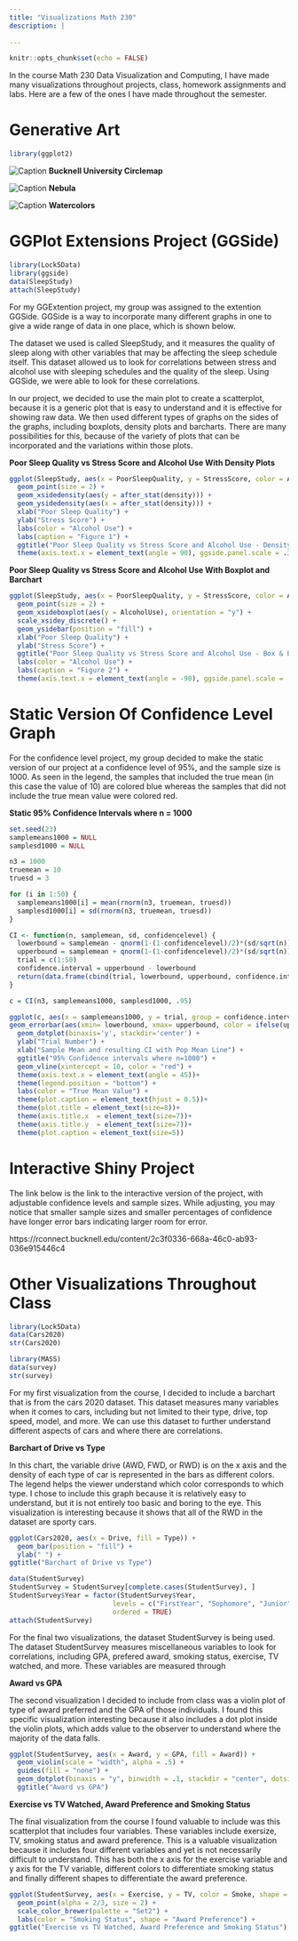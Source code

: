 ```yaml
---
title: "Visualizations Math 230"
description: |
  
---
```


```r
knitr::opts_chunk$set(echo = FALSE)
```

In the course Math 230 Data Visualization and Computing, I have made many visualizations throughout projects, class, homework assignments and labs. Here are a few of the ones I have made throughout the semester.

# Generative Art


```r
library(ggplot2)
```



![Caption](myArtwork1.png)
**Bucknell University Circlemap**


![Caption](myArtwork2.png)
**Nebula**


![Caption](myArtwork3.png)
**Watercolors**

# GGPlot Extensions Project (GGSide)

```r
library(Lock5Data)
library(ggside)
data(SleepStudy)
attach(SleepStudy)
```

For my GGExtention project, my group was assigned to the extention GGSide. GGSide is a way to incorporate many different graphs in one to give a wide range of data in one place, which is shown below. 

The dataset we used is called SleepStudy, and it measures the quality of sleep along with other variables that may be affecting the sleep schedule itself. This dataset allowed us to look for correlations between stress and alcohol use with sleeping schedules and the quality of the sleep. Using GGSide, we were able to look for these correlations.

In our project, we decided to use the main plot to create a scatterplot, because it is a generic plot that is easy to understand and it is effective for showing raw data. We then used different types of graphs on the sides of the graphs, including boxplots, density plots and barcharts. There are many possibilities for this, because of the variety of plots that can be incorporated and the variations within those plots. 

**Poor Sleep Quality vs Stress Score and Alcohol Use With Density Plots**

```r
ggplot(SleepStudy, aes(x = PoorSleepQuality, y = StressScore, color = AlcoholUse)) +
  geom_point(size = 2) +
  geom_xsidedensity(aes(y = after_stat(density))) +
  geom_ysidedensity(aes(x = after_stat(density))) +
  xlab("Poor Sleep Quality") +
  ylab("Stress Score") +
  labs(color = "Alcohol Use") +
  labs(caption = "Figure 1") +
  ggtitle("Poor Sleep Quality vs Stress Score and Alcohol Use - Density Plots") +
  theme(axis.text.x = element_text(angle = 90), ggside.panel.scale = .3) 
```


**Poor Sleep Quality vs Stress Score and Alcohol Use With Boxplot and Barchart**

```r
ggplot(SleepStudy, aes(x = PoorSleepQuality, y = StressScore, color = AlcoholUse)) +
  geom_point(size = 2) +
  geom_xsideboxplot(aes(y = AlcoholUse), orientation = "y") +
  scale_xsidey_discrete() +
  geom_ysidebar(position = "fill") +
  xlab("Poor Sleep Quality") +
  ylab("Stress Score") +
  ggtitle("Poor Sleep Quality vs Stress Score and Alcohol Use - Box & Bar") +
  labs(color = "Alcohol Use") +
  labs(caption = "Figure 2") +
  theme(axis.text.x = element_text(angle = -90), ggside.panel.scale = .3)
```


# Static Version Of Confidence Level Graph

For the confidence level project, my group decided to make the static version of our project at a confidence level of 95%, and the sample size is 1000. As seen in the legend, the samples that included the true mean (in this case the value of 10) are colored blue whereas the samples that did not include the true mean value were colored red. 

**Static 95% Confidence Intervals where n = 1000**

```r
set.seed(23)
samplemeans1000 = NULL
samplesd1000 = NULL

n3 = 1000
truemean = 10
truesd = 3

for (i in 1:50) {
  samplemeans1000[i] = mean(rnorm(n3, truemean, truesd))
  samplesd1000[i] = sd(rnorm(n3, truemean, truesd))
}

CI <- function(n, samplemean, sd, confidencelevel) {
  lowerbound = samplemean - qnorm(1-(1-confidencelevel)/2)*(sd/sqrt(n))
  upperbound = samplemean + qnorm(1-(1-confidencelevel)/2)*(sd/sqrt(n))
  trial = c(1:50)
  confidence.interval = upperbound - lowerbound
  return(data.frame(cbind(trial, lowerbound, upperbound, confidence.interval)))
}

c = CI(n3, samplemeans1000, samplesd1000, .95)
```

```r
ggplot(c, aes(x = samplemeans1000, y = trial, group = confidence.interval)) +
geom_errorbar(aes(xmin= lowerbound, xmax= upperbound, color = ifelse(upperbound < 10 | lowerbound > 10, "Does Not Include", "Includes")), width=.2, position=position_dodge(.9)) +
  geom_dotplot(binaxis='y', stackdir='center') +
  ylab("Trial Number") +
  xlab("Sample Mean and resulting CI with Pop Mean Line") +
  ggtitle("95% Confidence intervals where n=1000") +
  geom_vline(xintercept = 10, color = "red") +
  theme(axis.text.x = element_text(angle = 45))+
  theme(legend.position = "bottom") +
  labs(color = "True Mean Value") +
  theme(plot.caption = element_text(hjust = 0.5))+
  theme(plot.title = element_text(size=8))+
  theme(axis.title.x  = element_text(size=7))+
  theme(axis.title.y  = element_text(size=7))+
  theme(plot.caption = element_text(size=5))
```

# Interactive Shiny Project

The link below is the link to the interactive version of the project, with adjustable confidence levels and sample sizes. While adjusting, you may notice that smaller sample sizes and smaller percentages of confidence have longer error bars indicating larger room for error.

https://rconnect.bucknell.edu/content/2c3f0336-668a-46c0-ab93-036e915446c4


# Other Visualizations Throughout Class

```r
library(Lock5Data)
data(Cars2020)
str(Cars2020)
```

```r
library(MASS)
data(survey)
str(survey)
```

For my first visualization from the course, I decided to include a barchart that is from the cars 2020 dataset. This dataset measures many variables when it comes to cars, including but not limited to their type, drive, top speed, model, and more. We can use this dataset to further understand different aspects of cars and where there are correlations.

**Barchart of Drive vs Type**

In this chart, the variable drive (AWD, FWD, or RWD) is on the x axis and the density of each type of car is represented in the bars as different colors. The legend helps the viewer understand which color corresponds to which type. I chose to include this graph because it is relatively easy to understand, but it is not entirely too basic and boring to the eye. This visualization is interesting because it shows that all of the RWD in the dataset are sporty cars. 


```r
ggplot(Cars2020, aes(x = Drive, fill = Type)) +
  geom_bar(position = "fill") +
  ylab(" ") +
ggtitle("Barchart of Drive vs Type")
```

```r
data(StudentSurvey)
StudentSurvey = StudentSurvey[complete.cases(StudentSurvey), ]
StudentSurvey$Year = factor(StudentSurvey$Year, 
                          levels = c("FirstYear", "Sophomore", "Junior", "Senior"),
                          ordered = TRUE)
attach(StudentSurvey)
```

For the final two visualizations, the dataset StudentSurvey is being used. The dataset StudentSurvey measures miscellaneous variables to look for correlations, including GPA, prefered award, smoking status, exercise, TV watched, and more. These variables are measured through

**Award vs GPA**

The second visualization I decided to include from class was a violin plot of type of award preferred and the GPA of those individuals. I found this specific visualization interesting because it also includes a dot plot inside the violin plots, which adds value to the observer to understand where the majority of the data falls. 

```r
ggplot(StudentSurvey, aes(x = Award, y = GPA, fill = Award)) +
  geom_violin(scale = "width", alpha = .5) +
  guides(fill = "none") +
  geom_dotplot(binaxis = "y", binwidth = .1, stackdir = "center", dotsize = .25) +
  ggtitle("Award vs GPA")
```

**Exercise vs TV Watched, Award Preference and Smoking Status**

The final visualization from the course I found valuable to include was this scatterplot that includes four variables. These variables include exersize, TV, smoking status and award preference. This is a valuable visualization because it includes four different variables and yet is not necessarily difficult to understand. This has both the x axis for the exercise variable and y axis for the TV variable, different colors to differentiate smoking status and finally different shapes to differentiate the award preference.

```r
ggplot(StudentSurvey, aes(x = Exercise, y = TV, color = Smoke, shape = Award)) +
  geom_point(alpha = 2/3, size = 2) + 
  scale_color_brewer(palette = "Set2") + 
  labs(color = "Smoking Status", shape = "Award Preference") +
ggtitle("Exercise vs TV Watched, Award Preference and Smoking Status")
```


